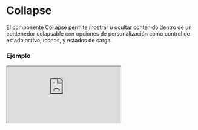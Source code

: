 
# Collapse

El componente Collapse permite mostrar u ocultar contenido dentro de un contenedor colapsable con opciones de personalización como control de estado activo, íconos, y estados de carga.

### Ejemplo

<Iframe src="https://fenextjs-component-storybook.vercel.app/iframe.html?args=&id=component-collapse--index&viewMode=story" />

### Importacion

Para importar el componente Collapse, se puede hacer desde fenextjs

```tsx copy
import { Collapse } from "fenextjs";
```

### Parametros

| Parametro | Tipo | Requerido | Default | Descripcion |
| --------- | ---- | --------- | ------- | ----------- |
| loader | boolean | no | false | Indica si el componente está en estado de carga, mostrando un ícono de cargando. |
| disabled | boolean | no | false | Determina si el componente está deshabilitado, evitando que el usuario lo pueda interactuar. |
| defaultActive | boolean | no | false | Determina si el Collapse estará activado de manera predeterminada. |
| active | boolean | no | undefined | Estado activo controlado externamente. |
| id | string | no |  | ID único del componente. |
| name | string | no | '' | Nombre del componente. |
| status | 'none' \| 'error' \| 'ok' | no | 'none' | Estado del Collapse, puede ser 'none', 'error' o 'ok'. |
| type | 'radio' \| 'checkbox' | no | 'checkbox' | Define el tipo de interacción del componente, ya sea tipo 'radio' o 'checkbox'. |
| show | 'checked' \| 'focus' | no | 'checked' | Controla cómo se muestra el contenido del Collapse, ya sea cuando está 'checked' o 'focus'. |
| header | ReactNode | sí |  | El contenido del encabezado del Collapse. |
| onChange | (value: boolean) =\> void | no |  | Función que se ejecuta cuando el estado activo del Collapse cambia. |
| iconArrow | ReactNode | no | \<Arrow /\> | Ícono que se mostrará como la flecha de colapso. |
| rotateIcon | boolean | no | true | Indica si el ícono debe rotar al expandirse el Collapse. |
| useActiveForShowChildren | boolean | no | false | Si está habilitado, el contenido solo se mostrará cuando el Collapse esté activo. |
| children | ReactNode | no |  | El contenido dentro del cuerpo del Collapse. |
| className | string | no | '' | Clase CSS personalizada para el componente Collapse. |
| classNameHeader | string | no | '' | Clase CSS personalizada para el encabezado del Collapse. |
| classNameHeaderContent | string | no | '' | Clase CSS personalizada para el contenido del encabezado del Collapse. |
| classNameHeaderIcon | string | no | '' | Clase CSS personalizada para el ícono del encabezado del Collapse. |
| classNameBody | string | no | '' | Clase CSS personalizada para el cuerpo del Collapse. |

### Storybook

Para ver el storybook del componente lo puede hacer con este [link](https://fenextjs-component-storybook.vercel.app/?path=/story/component-collapse--index)

### Usos

- Collapse básico

```tsx copy
<Collapse header={<h3>Encabezado</h3>}>Contenido del collapse</Collapse>
```

- Collapse con estado de carga

```tsx copy
<Collapse header={<h3>Encabezado</h3>} loader={true}>Cargando...</Collapse>
```

- Collapse controlado externamente

```tsx copy

const [active, setActive] = useState(false);
<Collapse 
    header={<h3>Encabezado</h3>} 
    active={active}
    onChange={(value) => setActive(value)}
>
    Contenido controlado
</Collapse>
```

